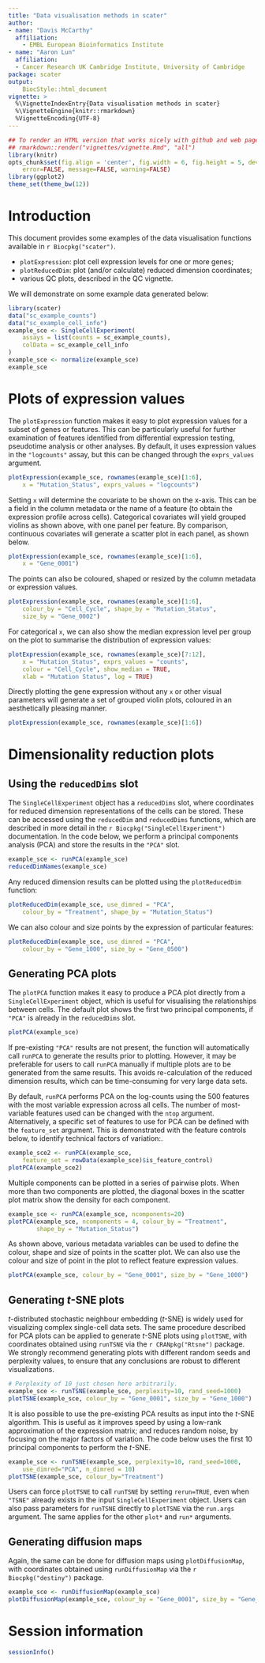 ```yaml
---
title: "Data visualisation methods in scater"
author:
- name: "Davis McCarthy"
  affiliation:
    - EMBL European Bioinformatics Institute
- name: "Aaron Lun"
  affiliation:
  - Cancer Research UK Cambridge Institute, University of Cambridge
package: scater
output:
    BiocStyle::html_document
vignette: >
  %\VignetteIndexEntry{Data visualisation methods in scater}
  %\VignetteEngine{knitr::rmarkdown}
  %VignetteEncoding{UTF-8}
---
```



```r
## To render an HTML version that works nicely with github and web pages, do:
## rmarkdown::render("vignettes/vignette.Rmd", "all")
library(knitr)
opts_chunk$set(fig.align = 'center', fig.width = 6, fig.height = 5, dev = 'png',
    error=FALSE, message=FALSE, warning=FALSE)
library(ggplot2)
theme_set(theme_bw(12))
```

# Introduction

This document provides some examples of the data visualisation functions available in `r Biocpkg("scater")`.

* `plotExpression`: plot cell expression levels for one or more genes;
* `plotReducedDim`: plot (and/or calculate) reduced dimension coordinates;
* various QC plots, described in the QC vignette.

We will demonstrate on some example data generated below:

```r
library(scater)
data("sc_example_counts")
data("sc_example_cell_info")
example_sce <- SingleCellExperiment(
    assays = list(counts = sc_example_counts),
    colData = sc_example_cell_info
) 
example_sce <- normalize(example_sce)
example_sce
```

# Plots of expression values

The `plotExpression` function makes it easy to plot expression values for a subset of genes or features. 
This can be particularly useful for further examination of features identified from differential expression testing, pseudotime analysis or other analyses.
By default, it uses expression values in the `"logcounts"` assay, but this can be changed through the `exprs_values` argument.

```r
plotExpression(example_sce, rownames(example_sce)[1:6],
    x = "Mutation_Status", exprs_values = "logcounts") 
```

Setting `x` will determine the covariate to be shown on the x-axis.
This can be a field in the column metadata or the name of a feature (to obtain the expression profile across cells).
Categorical covariates will yield grouped violins as shown above, with one panel per feature.
By comparison, continuous covariates will generate a scatter plot in each panel, as shown below.

```r
plotExpression(example_sce, rownames(example_sce)[1:6],
    x = "Gene_0001")
```

The points can also be coloured, shaped or resized by the column metadata or expression values.

```r
plotExpression(example_sce, rownames(example_sce)[1:6],
    colour_by = "Cell_Cycle", shape_by = "Mutation_Status", 
    size_by = "Gene_0002")
```

For categorical `x`, we can also show the median expression level per group on the plot to summarise the distribution of expression values:

```r
plotExpression(example_sce, rownames(example_sce)[7:12],
    x = "Mutation_Status", exprs_values = "counts", 
    colour = "Cell_Cycle", show_median = TRUE, 
    xlab = "Mutation Status", log = TRUE)
```

Directly plotting the gene expression without any `x` or other visual parameters will generate a set of grouped violin plots, coloured in an aesthetically pleasing manner.

```r
plotExpression(example_sce, rownames(example_sce)[1:6])
```

# Dimensionality reduction plots

## Using the `reducedDims` slot

The `SingleCellExperiment` object has a `reducedDims` slot, where coordinates for reduced dimension representations of the cells can be stored. 
These can be accessed using the `reducedDim` and `reducedDims` functions, which are described in more detail in the `r Biocpkg("SingleCellExperiment")` documentation.
In the code below, we perform a principal components analysis (PCA) and store the results in the `"PCA"` slot.

```r
example_sce <- runPCA(example_sce)
reducedDimNames(example_sce)
```

Any reduced dimension results can be plotted using the `plotReducedDim` function:

```r
plotReducedDim(example_sce, use_dimred = "PCA", 
    colour_by = "Treatment", shape_by = "Mutation_Status")
```

We can also colour and size points by the expression of particular features:

```r
plotReducedDim(example_sce, use_dimred = "PCA", 
    colour_by = "Gene_1000", size_by = "Gene_0500")
```

## Generating PCA plots

The `plotPCA` function makes it easy to produce a PCA plot directly from a `SingleCellExperiment` object, which is useful for visualising the relationships between cells.
The default plot shows the first two principal components, if `"PCA"` is already in the `reducedDims` slot.

```r
plotPCA(example_sce)
```

If pre-existing `"PCA"` results are not present, the function will automatically call `runPCA` to generate the results prior to plotting.
However, it may be preferable for users to call `runPCA` manually if multiple plots are to be generated from the same results.
This avoids re-calculation of the reduced dimension results, which can be time-consuming for very large data sets.

By default, `runPCA` performs PCA on the log-counts using the 500 features with the most variable expression across all cells. 
The number of most-variable features used can be changed with the `ntop` argument. 
Alternatively, a specific set of features to use for PCA can be defined with the `feature_set` argument.
This is demonstrated with the feature controls below, to identify technical factors of variation:.

```r
example_sce2 <- runPCA(example_sce, 
    feature_set = rowData(example_sce)$is_feature_control)
plotPCA(example_sce2)
```

Multiple components can be plotted in a series of pairwise plots.
When more than two components are plotted, the diagonal boxes in the scatter plot matrix show the density for each component.

```r
example_sce <- runPCA(example_sce, ncomponents=20)
plotPCA(example_sce, ncomponents = 4, colour_by = "Treatment",
        shape_by = "Mutation_Status")
```

As shown above, various metadata variables can be used to define the colour, shape and size of points in the scatter plot.
We can also use the colour and size of point in the plot to reflect feature expression values.

```r
plotPCA(example_sce, colour_by = "Gene_0001", size_by = "Gene_1000")
```

## Generating _t_-SNE plots

_t_-distributed stochastic neighbour embedding (_t_-SNE) is widely used for visualizing complex single-cell data sets.
The same procedure described for PCA plots can be applied to generate _t_-SNE plots using `plotTSNE`, with coordinates obtained using `runTSNE` via the `r CRANpkg("Rtsne")` package.
We strongly recommend generating plots with different random seeds and perplexity values, to ensure that any conclusions are robust to different visualizations.

```r
# Perplexity of 10 just chosen here arbitrarily. 
example_sce <- runTSNE(example_sce, perplexity=10, rand_seed=1000)
plotTSNE(example_sce, colour_by = "Gene_0001", size_by = "Gene_1000")
```

It is also possible to use the pre-existing PCA results as input into the _t_-SNE algorithm.
This is useful as it improves speed by using a low-rank approximation of the expression matrix; and reduces random noise, by focusing on the major factors of variation.
The code below uses the first 10 principal components to perform the _t_-SNE.

```r
example_sce <- runTSNE(example_sce, perplexity=10, rand_seed=1000,
    use_dimred="PCA", n_dimred = 10)
plotTSNE(example_sce, colour_by="Treatment")
```

Users can force `plotTSNE` to call `runTSNE` by setting `rerun=TRUE`, even when `"TSNE"` already exists in the input `SingleCellExperiment` object.
Users can also pass parameters for `runTSNE` directly to `plotTSNE` via the `run.args` argument.
The same applies for the other `plot*` and `run*` arguments.

## Generating diffusion maps

Again, the same can be done for diffusion maps using `plotDiffusionMap`, with coordinates obtained using `runDiffusionMap` via the `r Biocpkg("destiny")` package.

```r
example_sce <- runDiffusionMap(example_sce)
plotDiffusionMap(example_sce, colour_by = "Gene_0001", size_by = "Gene_1000")
```

# Session information {.unnumbered}

```r
sessionInfo()
```
